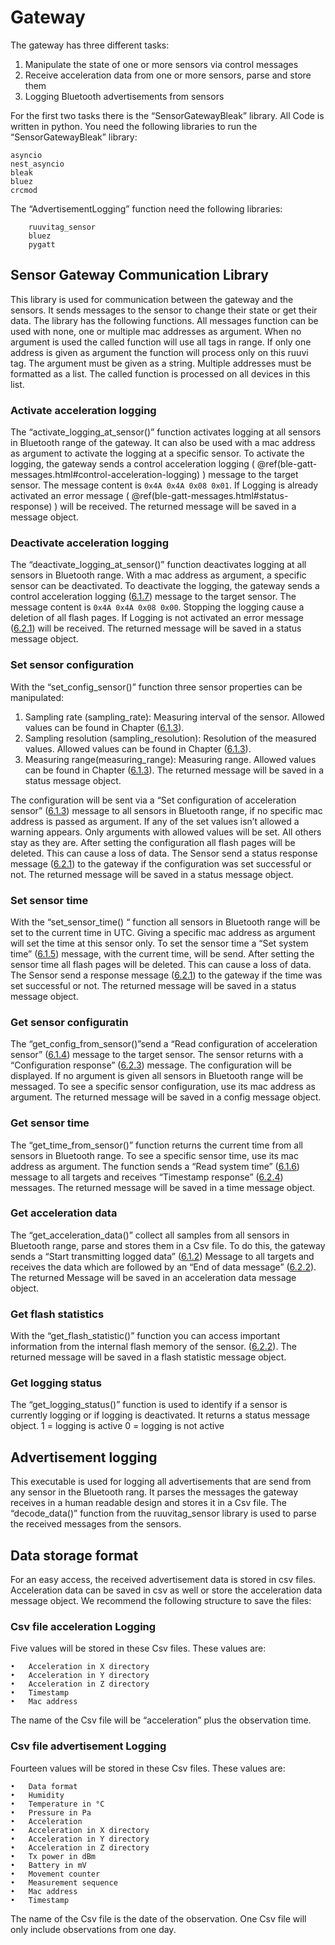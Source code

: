 # Gateway 
The gateway has three different tasks:

1. Manipulate the state of one or more sensors via control messages
2.	Receive acceleration data from one or more sensors, parse and store them
3.	Logging Bluetooth advertisements from sensors

For the first two tasks there is the “SensorGatewayBleak” library. All Code is written in python. You need the following libraries to run the “SensorGatewayBleak” library:

	asyncio
	nest_asyncio
	bleak 
	bluez 
	crcmod

The “AdvertisementLogging” function need the following libraries:

    	ruuvitag_sensor
    	bluez    
    	pygatt

## Sensor Gateway Communication Library ##
This library is used for communication between the gateway and the sensors. It sends messages to the sensor to change their state or get their data. The library has the following functions. All messages function can be used with none, one or multiple mac addresses as argument. When no argument is used the called function will use all tags in range. If only one address is given as argument the function will process only on this ruuvi tag. The argument must be given as a string. Multiple addresses must be formatted as a list. The called function is processed on all devices in this list. 


### Activate acceleration logging 

The “activate_logging_at_sensor()” function activates logging at all sensors in Bluetooth range of the gateway. It can also be used with a mac address as argument to activate the logging at a specific sensor. To activate the logging, the gateway sends a control acceleration logging ( \@ref(ble-gatt-messages.html#control-acceleration-logging) ) message to the target sensor. The message content is `0x4A 0x4A 0x08 0x01`. If Logging is already activated an error message ( \@ref(ble-gatt-messages.html#status-response) ) will be received. The returned message will be saved in a message object.

### Deactivate acceleration logging 

The “deactivate_logging_at_sensor()” function deactivates logging at all sensors in Bluetooth range. With a mac address as argument, a specific sensor can be deactivated. To deactivate the logging, the gateway sends a control acceleration logging ([6.1.7](ble-gatt-messages.html#control-acceleration-logging-0x0a)) message to the target sensor. The message content is `0x4A 0x4A 0x08 0x00`. Stopping the logging cause a deletion of all flash pages. If Logging is not activated an error message ([6.2.1](ble-gatt-messages.html#status-response-0x00)) will be received. The returned message will be saved in a status message object.


### Set sensor configuration 
With the “set_config_sensor()” function three sensor properties can be manipulated:

1. Sampling rate (sampling_rate): Measuring interval of the sensor. Allowed values can be found in Chapter ([6.1.3](ble-gatt-messages.html#set-configuration-of-acceleration-sensor-0x06)). 
2. Sampling resolution (sampling_resolution): Resolution of the measured values. Allowed values can be found in Chapter ([6.1.3](ble-gatt-messages.html#set-configuration-of-acceleration-sensor-0x06)).
3. Measuring range(measuring_range): Measuring range. Allowed values can be found in Chapter ([6.1.3](ble-gatt-messages.html#set-configuration-of-acceleration-sensor-0x06)). The returned message will be saved in a status message object.


The configuration will be sent via a “Set configuration of acceleration sensor” ([6.1.3](ble-gatt-messages.html#set-configuration-of-acceleration-sensor-0x06)) message to all sensors in Bluetooth range, if no specific mac address is passed as argument. If any of the set values isn’t allowed a warning appears.
Only arguments with allowed values will be set. All others stay as they are. After setting the configuration all flash pages will be deleted. This can cause a loss of data. The Sensor send a status response message ([6.2.1](ble-gatt-messages.html#status-response-0x00)) to the gateway if the configuration was set successful or not. The returned message will be saved in a status message object.


### Set sensor time 

With the “set_sensor_time() “ function all sensors in Bluetooth range will be set to the current time in UTC. Giving a specific mac address as argument will set the time at this sensor only. To set the sensor time a “Set system time” ([6.1.5](ble-gatt-messages.html#set-system-time-0x08)) message, with the current time, will be send. After setting the sensor time all flash pages will be deleted. This can cause a loss of data. The Sensor send a response message ([6.2.1](ble-gatt-messages.html#status-response-0x00)) to the gateway if the time was set successful or not. The returned message will be saved in a status message object.


### Get sensor configuratin 
The “get_config_from_sensor()”send a “Read configuration of acceleration sensor” ([6.1.4](ble-gatt-messages.html#read-configuration-of-acceleration-sensor-0x07)) message to the target sensor. The sensor returns with a “Configuration response” ([6.2.3](ble-gatt-messages.html#configuration-response-0x07)) message. The configuration will be displayed. If no argument is given all sensors in Bluetooth range will be messaged. To see a specific sensor configuration, use its mac address as argument. The returned message will be saved in a config message object.


### Get sensor time 
The “get_time_from_sensor()” function returns the current time from all sensors in Bluetooth range. To see a specific sensor time, use its mac address as argument. The function sends a “Read system time” ([6.1.6](ble-gatt-messages.html#read-system-time-0x09)) message to all targets and receives “Timestamp response” ([6.2.4](ble-gatt-messages.html#timestamp-response-0x09)) messages. The returned message will be saved in a time message object.


### Get acceleration data 
The “get_acceleration_data()” collect all samples from all sensors in Bluetooth range, parse and stores them in a Csv file. To do this, the gateway sends a “Start transmitting logged data” ([6.1.2](ble-gatt-messages.html#start-transmitting-logged-data-0x05)) Message to all targets and receives the data which are followed by an “End of data message” ([6.2.2](ble-gatt-messages.html#end-of-data-message-0x03-0x05)). The returned Message will be saved in an acceleration data message object.

### Get flash statistics
With the “get_flash_statistic()” function you can access important information from the internal flash memory of the sensor. ([6.2.2](ble-gatt-messages.html#query-flash-statistic)). The returned message will be saved in a flash statistic message object.

### Get logging status
The “get_logging_status()” function is used to identify if a sensor is currently logging or if logging is deactivated. It returns a status message object. 
	1 = logging is active
	0 = logging is not active


## Advertisement logging 
This executable is used for logging all advertisements that are send from any sensor in the Bluetooth rang. It parses the messages the gateway receives in a human readable design and stores it in a Csv file. The “decode_data()” function from the ruuvitag_sensor library is used to parse the received messages from the sensors.

## Data storage format 
For an easy access, the received advertisement data is stored in csv files. 
Acceleration data can be saved in csv as well or store the acceleration data message object. We recommend the following structure to save the files: 

### Csv file acceleration Logging 
Five values will be stored in these Csv files. These values are:

    •	Acceleration in X directory
    •	Acceleration in Y directory
    •	Acceleration in Z directory
    •	Timestamp
    •	Mac address
The name of the Csv file will be “acceleration” plus the observation time.

### Csv file advertisement  Logging 
Fourteen values will be stored in these Csv files. These values are:

    •	Data format
    •	Humidity
    •	Temperature in °C
    •	Pressure in Pa
    •	Acceleration
    •	Acceleration in X directory
    •	Acceleration in Y directory
    •	Acceleration in Z directory
    •	Tx power in dBm
    •	Battery in mV
    •	Movement counter
    •	Measurement sequence
    •	Mac address
    •	Timestamp
    
The name of the Csv file is the date of the observation. One Csv file will only include observations from one day. 
